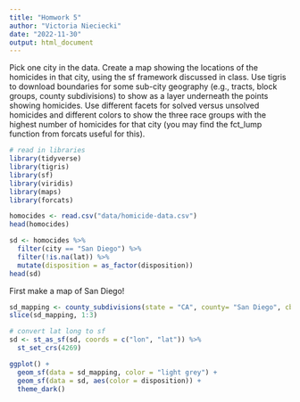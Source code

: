 ```yaml
---
title: "Homwork 5"
author: "Victoria Nieciecki"
date: "2022-11-30"
output: html_document
---
```


Pick one city in the data. Create a map showing the locations of the homicides in that city, using the sf framework discussed in class. Use tigris to download boundaries for some sub-city geography (e.g., tracts, block groups, county subdivisions) to show as a layer underneath the points showing homicides. Use different facets for solved versus unsolved homicides and different colors to show the three race groups with the highest number of homicides for that city (you may find the fct_lump function from forcats useful for this).

```r
# read in libraries
library(tidyverse)
library(tigris)
library(sf)
library(viridis)
library(maps)
library(forcats)

```


```r
homocides <- read.csv("data/homicide-data.csv")
head(homocides)

```

```r
sd <- homocides %>%
  filter(city == "San Diego") %>%
  filter(!is.na(lat)) %>%
  mutate(disposition = as_factor(disposition))
head(sd)

```
First make a map of San Diego!
```r
sd_mapping <- county_subdivisions(state = "CA", county= "San Diego", cb = TRUE)
slice(sd_mapping, 1:3)

```


```r
# convert lat long to sf
sd <- st_as_sf(sd, coords = c("lon", "lat")) %>% 
  st_set_crs(4269)

```

```r

ggplot() + 
  geom_sf(data = sd_mapping, color = "light grey") +
  geom_sf(data = sd, aes(color = disposition)) +
  theme_dark()



```

